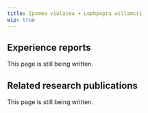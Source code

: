 ---
title: Ipomea violacea + Lophpopra willamsii
wip: true
---

## Experience reports

This page is still being written.

## Related research publications

This page is still being written.

